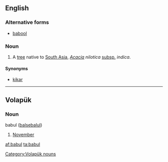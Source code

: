 ==English==
{{wikipedia|Acacia nilotica subsp. indica|Babul}}

===Alternative forms===
* [[babool]]

===Noun===
{{en-noun|?}}

# A [[tree]] native to [[South Asia]], ''[[Acacia]] nilotica'' [[subspecies|subsp.]] ''indica''.

====Synonyms====
* [[kikar]]

----

==Volapük==

===Noun===
babul ([[balsebalul]])

# [[November]]

[[Category:Volapük nouns]]

[[af:babul]]
[[ta:babul]]